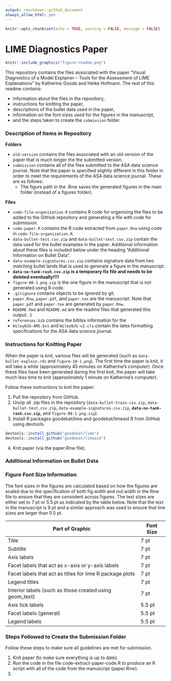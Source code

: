 ```yaml
---
output: rmarkdown::github_document
always_allow_html: yes
---
```


```r
knitr::opts_chunk$set(echo = TRUE, warning = FALSE, message = FALSE)
```

# LIME Diagnostics Paper

```r
knitr::include_graphics("figure-readme.png")
```

This repository contains the files associated with the paper "Visual Diagnostics of a Model Explainer -- Tools for the Assessment of LIME Explanations" by Katherine Goode and Heike Hofmann. The rest of this readme contains:

- information about the files in the repository,
- instructions for knitting the paper,
- descriptions of the bullet data used in the paper, 
- information on the font sizes used for the figures in the manuscript, 
- and the steps taken to create the `submission` folder.



### Description of Items in Repository

**Folders**

- `old-version` contains the files associated with an old version of the paper that is much longer the the submitted version.
- `submission` contains all of the files submitted to the ASA data science journal. Note that the paper is specified slightly different in this folder in order to meet the requirements of the ASA data science journal. These are as follows:
  - The figure path in the .Rnw saves the generated figures in the main folder (instead of a figures folder).

**Files**

- `code-file-organization.R` contains R code for organizing the files to be added to the GitHub repository and generating a file with code for submission.
- `code-paper.R` contains the R code extracted from `paper.Rnw` using code in `code-file-organization.R`.
- `data-bullet-test.csv.zip` and `data-bullet-test.csv.zip` contain the data used for the bullet examples in the paper. Additional information about these files is included below under the heading "Additional Information on Bullet Data".
- `data-example-signatures.csv.zip` contains signature data from two matching bullet lands that is used to generate a figure in the manuscript.
- **`data-no-tank-rash.csv.zip` is a temporary fix file and needs to be deleted eventually!!!!**
- `figure-08-1.png.zip` is the one figure in the manuscript that is not generated using R code.
- `.gitignore` contains objects to be ignored by git.
- `paper.Rnw`, `paper.pdf`, and `paper.tex` are the manuscript. Note that `paper.pdf` and `paper.tex` are generated by `paper.Rnw`.
- `README.Rmd` and `README.md` are the readme files that generated this output. :)
- `references.bib` contains the bibtex information for the 
- `WileyNJG-AMS.bst` and `WileyNJG-v2.cls` contain the latex formatting specifications for the ASA data science journal.

### Instructions for Knitting Paper

When the paper is knit, various files will be generated (such as `data-bullet-explain.rds` and `figure-10-1.png`). The first time the paper is knit, it will take a while (approximately 45 minutes on Katherine's computer). Once these files have been generated during the first knit, the paper will take much less time to knit (approximately 1 minute on Katherine's computer).

Follow these instructions to knit the paper:

1. Pull the repository from GitHub.
2. Unzip all .zip files in the repository (`data-bullet-train.csv.zip`, `data-bullet-test.csv.zip`, `data-example-signatures.csv.zip`, **`data-no-tank-rash.csv.zip`**, and `figure-08-1.png.zip`).
3. Install R packages goodekat/lime and goodekat/limeaid R from GitHub using devtools.

```r
devtools::install_github("goodekat/lime")
devtools::install_github("goodekat/limeaid")
```

4. Knit paper (via the paper.Rnw file).

### Additional Information on Bullet Data

### Figure Font Size Information

The font sizes in the figures are calculated based on how the figures are scaled due to the specification of both fig.width and out.width in the Rnw file to ensure that they are consistent across figures. The text sizes are either set to 7 pt or 5.5 pt as indicated by the table below. Note that the text in the manuscript is 9 pt and a similar approach was used to ensure that line sizes are larger than 0.5 pt.

| Part of Graphic | Font Size |
| --------------- | --------- | 
| Title | 7 pt |
| Subtitle | 7 pt |
| Axis labels | 7 pt |
| Facet labels that act as x-axis or y-axis labels | 7 pt |
| Facet labels that act as titles for lime R package plots | 7 pt |
| Legend titles | 7 pt |
| Interior labels (such as those created using geom_text) | 7 pt |
| Axis tick labels | 5.5 pt |
| Facet labels (general) | 5.5 pt |
| Legend labels | 5.5 pt |

### Steps Followed to Create the Submission Folder

Follow these steps to make sure all guidelines are met for submission.

1. Knit paper (to make sure everything is up to date).
2. Run the code in the file code-extract-paper-code.R to produce an R script with all of the code from the manuscript (paper.Rnw).
3. 


